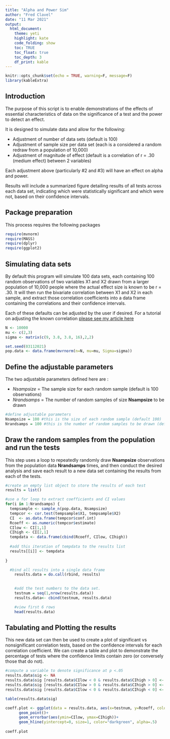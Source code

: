 ```yaml
---
title: "Alpha and Power Sim"
author: "Fred Clavel"
date: "11 Mar 2021"
output:
  html_document:
    theme: yeti
    highlight: kate
    code_folding: show
    toc: TRUE
    toc_float: true
    toc_depth: 3
    df_print: kable
---
```


```r
knitr::opts_chunk$set(echo = TRUE, warning=F, message=F)
library(kableExtra)
```

## Introduction

The purpose of this script is to enable demonstrations of the effects of essential characteristics of data on the significance of a test and the power to detect an effect.

It is designed to simulate data and allow for the following:

- Adjustment of number of data sets (default is 100)
- Adjustment of sample size per data set (each is a considered a random redraw from a population of 10,000) 
- Adjustment of magnitude of effect (default is a correlation of r = .30 (medium effect) between 2 variables)

Each adjustment above (particularly #2 and #3) will have an effect on alpha and power.

Results will include a summarized figure detailing results of all tests across each data set, indicating which were statistically significant and which were not, based on their confidence intervals.


## Package preparation

This process requires the following packages

```r
require(mvnorm)
require(MASS)
require(dplyr)
require(ggplot2)
```


## Simulating data sets

By default this program will simulate 100 data sets, each containing 100 random observations of two variables X1 and X2 drawn from a larger population of 10,000 people where the actual effect size is known to be r = .30. It will then run the bivariate correlation between X1 and X2 in each sample, and extract those correlation coefficients into a data frame containing the correlations and their confidence intervals.

Each of these defaults can be adjusted by the user if desired. For a tutorial on adjusting the known correlation [please see my article here](https://fredclavel.org/2019/03/18/basics-standardization-and-the-z-score/)

```r
N <- 10000
mu <- c(2,3)
sigma <- matrix(c(9, 3.8, 3.8, 16),2,2)

set.seed(03112021)
pop.data <- data.frame(mvrnorm(n=N, mu=mu, Sigma=sigma))
```


## Define the adjustable parameters

The two adjustable parameters defined here are :

- *Nsampsize* = The sample size for each random sample (default is 100 observations)
- *Nrandsamps* = The number of random samples of size **Nsampsize** to be drawn 

```r
#define adjustable parameters
Nsampsize = 100 #this is the size of each random sample (default 100)
Nrandsamps = 100 #this is the number of random samples to be drawn (default 100)

```

## Draw the random samples from the population and run the tests

This step uses a loop to repeatedly randomly draw **Nsampsize** observations from the population data **Nrandsamps** times, and then conduct the desired analysis and save each result to a new data set containing the results from each of the tests.



```r

#create an empty list object to store the results of each test
results = list()

#use a for loop to extract coefficients and CI values
for(i in 1:Nrandsamps) {
  tempsample <- sample_n(pop.data, Nsampsize) 
  tempcor <- cor.test(tempsample$X1, tempsample$X2)
  CI  <- as.data.frame(tempcor$conf.int)
  Rcoeff <- as.numeric(tempcor$estimate)
  CIlow <- CI[1,1]
  CIhigh <- CI[2,1]
  tempdata <- data.frame(cbind(Rcoeff, CIlow, CIhigh))
  
  #add this iteration of tempdata to the results list
  results[[i]] <- tempdata 
  
}

  #bind all results into a single data frame
	results.data = do.call(rbind, results)
	
```
	
	
```r
	#add the test numbers to the data set.
	testnum = seq(1,nrow(results.data))
	results.data<- cbind(testnum, results.data)

	#view first 6 rows
	head(results.data)

```


## Tabulating and Plotting the results

This new data set can then be used to create a plot of significant vs nonsignificant correlation tests, based on the confidence intervals for each correlation coefficient. We can create a table and plot to demonstrate the percentage of tests where the confidence limits contain zero (or conversely those that do not).


```r

#compute a variable to denote significance at p <.05
results.data$sig <- NA
results.data$sig [results.data$CIlow < 0 & results.data$CIhigh > 0] <- "Not Significant"
results.data$sig [results.data$CIlow > 0 & results.data$CIhigh > 0] <- "Significant"
results.data$sig [results.data$CIlow < 0 & results.data$CIhigh < 0] <- "Significant"

table(results.data$sig)

```
```r

coeff.plot <- ggplot(data = results.data, aes(x=testnum, y=Rcoeff, color=sig))+
      geom_point()+
      geom_errorbar(aes(ymin=CIlow, ymax=CIhigh))+
      geom_hline(yintercept=0, size=1, color="darkgreen", alpha=.5)
                      
coeff.plot


```


